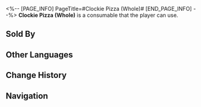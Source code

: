 <%-- [PAGE_INFO]
PageTitle=#Clockie Pizza (Whole)#
[END_PAGE_INFO] --%>
{{Consumable Infobox
|id          = 408610
|image       = Item Clockie Pizza (Whole).png
|type        = Attack Consumables
|rarity      = 3
|effect      = Upon use, increases all allies' SPD by 16% but reduces their DMG by 8% for the next battle.
|description = Resembling a clock, this pizza is precisely divided into twelve equal-sized slices, making it the perfect food for parties.
|effectType  = 
|effectType2 = 
|effectType3 = 
|recipe      = 
|source1     = [[Clock Diner]]
|source2     = 
|source3     = 
}}
{{Description|''What is the meaning behind the unique shape of this food? Some believe it pays homage to a mysterious wealthy individual, while others see it as a reminder to cherish each passing moment.''}}
'''Clockie Pizza (Whole)''' is a consumable that the player can use.

==Sold By==
{{Shop Availability}}

==Other Languages==
{{Other Languages
|en   = Clockie Pizza (Whole)
|zhs  = 钟表披萨（整张）
|zht  = 鐘錶披薩（整張）
|ja   = クロックピザ（1ホール）
|ko   = 시계 피자(한 판)
|es   = Pizza de reloj (entera)
|fr   = Chronoupizza (entière)
|ru   = Пицца «Часик» (целая)
|th   = Clockie Pizza (Whole)
|vi   = Pizza Đồng Hồ (Cả Cái)
|de   = Clockie-Pizza (ganz)
|id   = Clockie Pizza (Whole)
|pt   = Pizza Relogin (Inteira)
}}

==Change History==
{{Change History|2.0}}

==Navigation==
{{Consumable Navbox}}